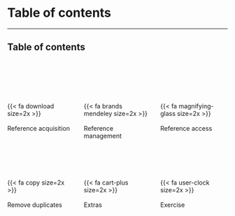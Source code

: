 # Table of contents

---

## Table of contents

<br/><br/><br/><br/>

:::: { .columns }
::: { .column .center width="33%"}
{{< fa download size=2x >}}<br/><br/>Reference acquisition
:::
::: { .column .center width="33%"}
{{< fa brands mendeley size=2x >}}<br/><br/>Reference management
:::
::: { .column .center width="33%"}
{{< fa magnifying-glass size=2x >}}<br/><br/>Reference access
:::
::::

<br/><br/>

:::: { .columns }
::: { .column .center width="33%"}
{{< fa copy size=2x >}}<br/><br/>Remove duplicates
:::
::: { .column .center width="33%"}
{{< fa cart-plus size=2x >}}<br/><br/>Extras
:::
::: { .column .center width="33%"}
{{< fa user-clock size=2x >}}<br/><br/>Exercise
:::
::::
